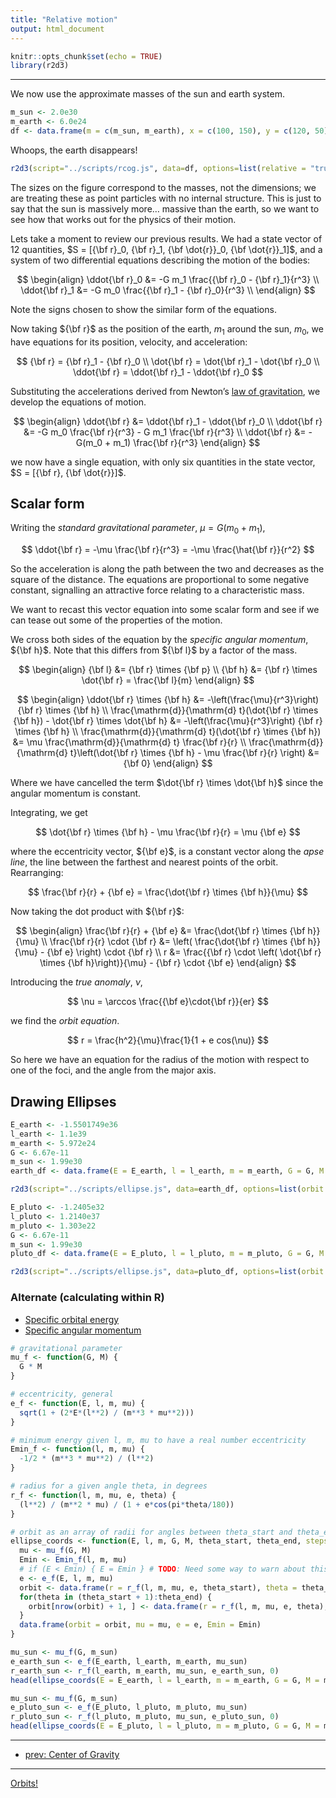 ```yaml
---
title: "Relative motion"
output: html_document
---
```


```r
knitr::opts_chunk$set(echo = TRUE)
library(r2d3)
```

***

We now use the approximate masses of the sun and earth system.

```r
m_sun <- 2.0e30
m_earth <- 6.0e24
df <- data.frame(m = c(m_sun, m_earth), x = c(100, 150), y = c(120, 50))
```

Whoops, the earth disappears!

```r
r2d3(script="../scripts/rcog.js", data=df, options=list(relative = "true", masses = "true"))
```

The sizes on the figure correspond to the masses, not the dimensions; we are treating these as point particles with no internal structure. This is just to say that the sun is massively more... massive than the earth, so we want to see how that works out for the physics of their motion.

Lets take a moment to review our previous results. We had a state vector of 12 quantities, $S = [{\bf r}_0, {\bf r}_1, {\bf \dot{r}}_0, {\bf \dot{r}}_1]$, and a system of two differential equations describing the motion of the bodies:

$$
\begin{align}
\ddot{\bf r}_0 &= -G m_1 \frac{{\bf r}_0 - {\bf r}_1}{r^3} \\
\ddot{\bf r}_1 &= -G m_0 \frac{{\bf r}_1 - {\bf r}_0}{r^3} \\
\end{align}
$$

Note the signs chosen to show the similar form of the equations.

Now taking ${\bf r}$ as the position of the earth, $m_1$ around the sun, $m_0$, we have equations for its position, velocity, and acceleration:

$$
{\bf r} = {\bf r}_1 - {\bf r}_0 \\
\dot{\bf r} = \dot{\bf r}_1 - \dot{\bf r}_0 \\
\ddot{\bf r} = \ddot{\bf r}_1 - \ddot{\bf r}_0
$$

Substituting the accelerations derived from Newton's [law of gravitation](https://en.wikipedia.org/wiki/Newton%27s_law_of_universal_gravitation), we develop the equations of motion.

$$
\begin{align}
\ddot{\bf r} &= \ddot{\bf r}_1 - \ddot{\bf r}_0 \\
\ddot{\bf r} &= -G m_0 \frac{\bf r}{r^3} - G m_1 \frac{\bf r}{r^3} \\
\ddot{\bf r} &= -G(m_0 + m_1) \frac{\bf r}{r^3}
\end{align}
$$

we now have a single equation, with only six quantities in the state vector, $S = [{\bf r}, {\bf \dot{r}}]$.

## Scalar form

Writing the *standard gravitational parameter*, $\mu = G(m_0 + m_1)$,

$$
\ddot{\bf r} = -\mu \frac{\bf r}{r^3} = -\mu \frac{\hat{\bf r}}{r^2}
$$

So the acceleration is along the path between the two and decreases as the square of the distance. The equations are proportional to some negative constant, signalling an attractive force relating to a characteristic mass.

We want to recast this vector equation into some scalar form and see if we can tease out some of the properties of the motion.

We cross both sides of the equation by the *specific angular momentum*, ${\bf h}$. Note that this differs from ${\bf l}$ by a factor of the mass.

$$
\begin{align}
{\bf l} &= {\bf r} \times {\bf p} \\
{\bf h} &= {\bf r} \times \dot{\bf r} = \frac{\bf l}{m}
\end{align}
$$

$$
\begin{align}
\ddot{\bf r} \times {\bf h} &= -\left(\frac{\mu}{r^3}\right) {\bf r} \times {\bf h} \\
\frac{\mathrm{d}}{\mathrm{d} t}(\dot{\bf r} \times {\bf h}) - \dot{\bf r} \times \dot{\bf h} &= -\left(\frac{\mu}{r^3}\right) {\bf r} \times {\bf h} \\
\frac{\mathrm{d}}{\mathrm{d} t}(\dot{\bf r} \times {\bf h}) &= \mu \frac{\mathrm{d}}{\mathrm{d} t} \frac{\bf r}{r} \\
\frac{\mathrm{d}}{\mathrm{d} t}\left(\dot{\bf r} \times {\bf h} - \mu \frac{\bf r}{r} \right) &= {\bf 0}
\end{align}
$$

Where we have cancelled the term $\dot{\bf r} \times \dot{\bf h}$ since the angular momentum is constant.

Integrating, we get

$$
\dot{\bf r} \times {\bf h} - \mu \frac{\bf r}{r} = \mu {\bf e}
$$

where the eccentricity vector, ${\bf e}$, is a constant vector along the *apse line*, the line between the farthest and nearest points of the orbit. Rearranging:

$$
\frac{\bf r}{r} + {\bf e} = \frac{\dot{\bf r} \times {\bf h}}{\mu}
$$

Now taking the dot product with ${\bf r}$:

$$
\begin{align}
\frac{\bf r}{r} + {\bf e} &= \frac{\dot{\bf r} \times {\bf h}}{\mu} \\
\frac{\bf r}{r} \cdot {\bf r} &= \left( \frac{\dot{\bf r} \times {\bf h}}{\mu} - {\bf e} \right) \cdot {\bf r} \\
r &= \frac{{\bf r} \cdot \left( \dot{\bf r} \times {\bf h}\right)}{\mu} - {\bf r} \cdot {\bf e}
\end{align}
$$

Introducing the *true anomaly*, $\nu$,

$$
\nu = \arccos \frac{{\bf e}\cdot{\bf r}}{er}
$$

we find the *orbit equation*.

$$
r = \frac{h^2}{\mu}\frac{1}{1 + e cos(\nu)}
$$

So here we have an equation for the radius of the motion with respect to one of the foci, and the angle from the major axis.

## Drawing Ellipses

```r
E_earth <- -1.5501749e36
l_earth <- 1.1e39
m_earth <- 5.972e24
G <- 6.67e-11
m_sun <- 1.99e30
earth_df <- data.frame(E = E_earth, l = l_earth, m = m_earth, G = G, M = m_sun)
```

```r
r2d3(script="../scripts/ellipse.js", data=earth_df, options=list(orbit = "true"))
```

```r
E_pluto <- -1.2405e32
l_pluto <- 1.2140e37
m_pluto <- 1.303e22
G <- 6.67e-11
m_sun <- 1.99e30
pluto_df <- data.frame(E = E_pluto, l = l_pluto, m = m_pluto, G = G, M = m_sun)
```

```r
r2d3(script="../scripts/ellipse.js", data=pluto_df, options=list(orbit = "true"))
```

### Alternate (calculating within R)

- [Specific orbital energy](https://en.wikipedia.org/wiki/Specific_orbital_energy)
- [Specific angular momentum](https://en.wikipedia.org/wiki/Specific_angular_momentum)

```r
# gravitational parameter
mu_f <- function(G, M) {
  G * M
}

# eccentricity, general
e_f <- function(E, l, m, mu) {
  sqrt(1 + (2*E*(l**2) / (m**3 * mu**2)))
}

# minimum energy given l, m, mu to have a real number eccentricity
Emin_f <- function(l, m, mu) {
  -1/2 * (m**3 * mu**2) / (l**2)
}

# radius for a given angle theta, in degrees
r_f <- function(l, m, mu, e, theta) {
  (l**2) / (m**2 * mu) / (1 + e*cos(pi*theta/180))
}
```

```r
# orbit as an array of radii for angles between theta_start and theta_end by stepsize
ellipse_coords <- function(E, l, m, G, M, theta_start, theta_end, stepsize = 1) {
  mu <- mu_f(G, M)
  Emin <- Emin_f(l, m, mu)
  # if (E < Emin) { E = Emin } # TODO: Need some way to warn about this
  e <- e_f(E, l, m, mu)
  orbit <- data.frame(r = r_f(l, m, mu, e, theta_start), theta = theta_start)
  for(theta in (theta_start + 1):theta_end) {
    orbit[nrow(orbit) + 1, ] <- data.frame(r = r_f(l, m, mu, e, theta), theta = theta)
  }
  data.frame(orbit = orbit, mu = mu, e = e, Emin = Emin)
}
```

```r
mu_sun <- mu_f(G, m_sun)
e_earth_sun <- e_f(E_earth, l_earth, m_earth, mu_sun)
r_earth_sun <- r_f(l_earth, m_earth, mu_sun, e_earth_sun, 0)
head(ellipse_coords(E = E_earth, l = l_earth, m = m_earth, G = G, M = m_sun, 0, 360))
```

```r
mu_sun <- mu_f(G, m_sun)
e_pluto_sun <- e_f(E_pluto, l_pluto, m_pluto, mu_sun)
r_pluto_sun <- r_f(l_pluto, m_pluto, mu_sun, e_pluto_sun, 0)
head(ellipse_coords(E = E_pluto, l = l_pluto, m = m_pluto, G = G, M = m_sun, 0, 360))
```

***

- [prev: Center of Gravity](./orbits2.html)

***

[Orbits!](./index.html)
